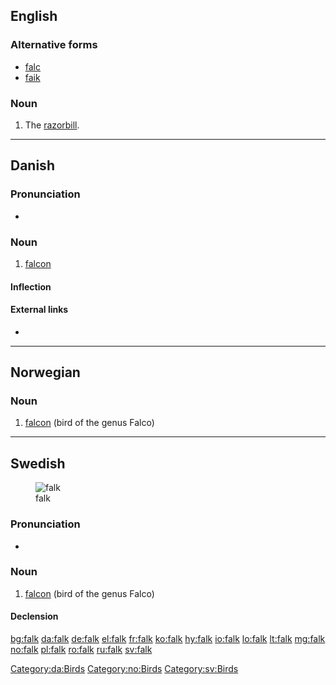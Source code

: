 ==English==

===Alternative forms===
* [[falc]]
* [[faik]]

===Noun===
{{en-noun}}

# {{context|UK|dialect|lang=en}} The [[razorbill]].

{{Webster 1913}}

----

==Danish==

===Pronunciation===
* {{IPA|/falk/|[falˀɡ̊]|lang=da}}

===Noun===
{{da-noun|en|e}}

# [[falcon]] {{gloss|bird of the genus ''[[Falco]]''}}

====Inflection====
{{da-noun-infl|en|e}}

====External links====
* {{pedialite|lang=da}}

[[Category:da:Birds]]

----

==Norwegian==

===Noun===
{{no-noun|g=m}}

# [[falcon]] (bird of the genus Falco)

[[Category:no:Birds]]

----

==Swedish==
{{wikipedia|lang=sv}}
[[Image:Brown-Falcon,-Vic,-3.1.2008.jpg|thumb|falk]]

===Pronunciation===
* {{audio|Sv-falk.ogg|Audio}}

===Noun===
{{sv-noun|c}}

# [[falcon]] (bird of the genus Falco)

====Declension====
{{sv-noun-reg-ar}}

[[Category:sv:Birds]]

[[bg:falk]]
[[da:falk]]
[[de:falk]]
[[el:falk]]
[[fr:falk]]
[[ko:falk]]
[[hy:falk]]
[[io:falk]]
[[lo:falk]]
[[lt:falk]]
[[mg:falk]]
[[no:falk]]
[[pl:falk]]
[[ro:falk]]
[[ru:falk]]
[[sv:falk]]